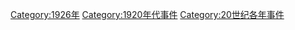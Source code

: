 [[Category:1926年|Category:1926年]]
[[Category:1920年代事件|Category:1920年代事件]]
[[Category:20世纪各年事件|Category:20世纪各年事件]]